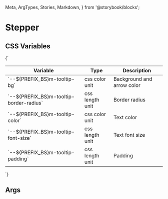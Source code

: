  Meta,
  ArgTypes,
  Stories,
  Markdown,
} from '@storybook/blocks';


# Stepper

## CSS Variables
<Markdown>
  {`

  | Variable                                     | Type             | Description                   |
  |----------------------------------------------|------------------|-------------------------------|
  | \`--${PREFIX_BS}m-tooltip-bg\`               | css color unit   | Background and arrow color    |
  | \`--${PREFIX_BS}m-tooltip-border-radius\`    | css length unit  | Border radius                 |
  | \`--${PREFIX_BS}m-tooltip-color\`            | css color unit   | Text color                    |
  | \`--${PREFIX_BS}m-tooltip-font-size\`        | css length unit  | Text font size                |
  | \`--${PREFIX_BS}m-tooltip-padding\`          | css length unit  | Padding                       |

  `}
</Markdown>

## Args
<Meta of={MStepperStories} />

<ArgTypes of={MStepperStories} />

<Stories />

